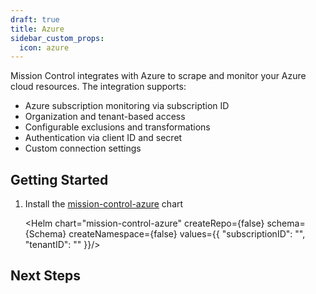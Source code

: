 ```yaml
---
draft: true
title: Azure
sidebar_custom_props:
  icon: azure
---
```




Mission Control integrates with Azure to scrape and monitor your Azure cloud resources. The integration supports:

- Azure subscription monitoring via subscription ID
- Organization and tenant-based access
- Configurable exclusions and transformations
- Authentication via client ID and secret
- Custom connection settings

## Getting Started


1. Install the [mission-control-azure](https://artifacthub.io/packages/helm/flanksource/mission-control-azure) chart

   <Helm chart="mission-control-azure"
   createRepo={false}
   schema={Schema}
   createNamespace={false}
   values={{
    "subscriptionID": "<your-subscription-id>",
    "tenantID": "<your-tenant-id>"
   }}/>



## Next Steps

<Cards>
    <Card size="sm" title="ScrapeConfig" icon="k8s-customresourcedefinition" link="/guide/config-db/scrapers/azure">
      <Tag label="CRD"/>
  </Card>
</Cards>
